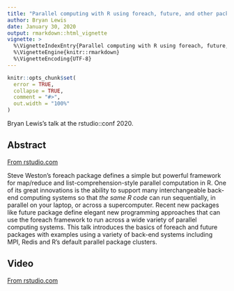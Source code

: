 ```yaml
---
title: "Parallel computing with R using foreach, future, and other packages"
author: Bryan Lewis
date: January 30, 2020
output: rmarkdown::html_vignette
vignette: >
  %\VignetteIndexEntry{Parallel computing with R using foreach, future, and other packages}
  %\VignetteEngine{knitr::rmarkdown}
  %\VignetteEncoding{UTF-8}
---
```


```r
knitr::opts_chunk$set(
  error = TRUE,
  collapse = TRUE,
  comment = "#>",
  out.width = "100%"
)
```

Bryan Lewis's talk at the rstudio::conf 2020.

## Abstract

[From rstudio.com](https://rstudio.com/resources/rstudioconf-2020/parallel-computing-with-r-using-foreach-future-and-other-packages/)

Steve Weston's foreach package defines a simple but powerful framework
for map/reduce and list-comprehension-style parallel computation in R.
One of its great innovations is the ability to support many interchangeable back-end computing systems
so that *the same R code* can run sequentially,
in parallel on your laptop, or across a supercomputer.
Recent new packages like future package define elegant new programming approaches
that can use the foreach framework to run across a wide variety of parallel computing systems.
This talk introduces the basics of foreach and future packages with examples
using a variety of back-end systems including MPI, Redis and R's default parallel package clusters.

## Video

[From rstudio.com](https://rstudio.com/resources/rstudioconf-2020/parallel-computing-with-r-using-foreach-future-and-other-packages/)
